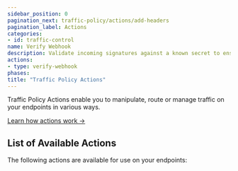 ```yaml
---
sidebar_position: 0
pagination_next: traffic-policy/actions/add-headers
pagination_label: Actions
categories: 
- id: traffic-control
name: Verify Webhook
description: Validate incoming signatures against a known secret to ensure authenticity.
actions: 
- type: verify-webhook
phases: 
title: "Traffic Policy Actions"
---
```


[Learn how actions work →](/traffic-policy/concepts/actions)

## List of Available Actions

The following actions are available for use on your endpoints:

<ActionHub actions={frontMatter.actions} />
